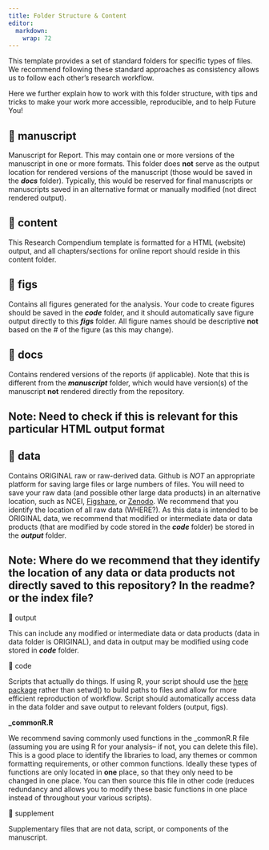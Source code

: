 ```yaml
---
title: Folder Structure & Content
editor: 
  markdown: 
    wrap: 72
---
```


This template provides a set of standard folders for specific types of
files. We recommend following these standard approaches as consistency
allows us to follow each other's research workflow.

Here we further explain how to work with this folder structure, with
tips and tricks to make your work more accessible, reproducible, and to
help Future You!

## 📁 manuscript 

Manuscript for Report. This may contain one or more versions of the
manuscript in one or more formats. This folder does **not** serve as the
output location for rendered versions of the manuscript (those would be
saved in the ***docs*** folder). Typically, this would be reserved for
final manuscripts or manuscripts saved in an alternative format or
manually modified (not direct rendered output).

## 📁 content 

This Research Compendium template is formatted for a HTML (website)
output, and all chapters/sections for online report should reside in
this content folder.

## 📁 figs 

Contains all figures generated for the analysis. Your code to create
figures should be saved in the ***code*** folder, and it should
automatically save figure output directly to this ***figs*** folder. All
figure names should be descriptive **not** based on the \# of the figure
(as this may change).

## 📁 docs 

Contains rendered versions of the reports (if applicable). Note that
this is different from the ***manuscript*** folder, which would have
version(s) of the manuscript **not** rendered directly from the
repository.

::: callout-important
## Note: Need to check if this is relevant for this particular HTML output format
:::

## 📁 data 

Contains ORIGINAL raw or raw-derived data. Github is *NOT* an
appropriate platform for saving large files or large numbers of files.
You will need to save your raw data (and possible other large data
products) in an alternative location, such as NCEI,
[Figshare](https://figshare.com/), or [Zenodo](https://zenodo.org/). We
recommend that you identify the location of all raw data (WHERE?). As
this data is intended to be ORIGINAL data, we recommend that modified or
intermediate data or data products (that are modified by code stored in
the ***code*** folder) be stored in the ***output*** folder.

::: callout-important
## Note: Where do we recommend that they identify the location of any data or data products not directly saved to this repository? In the readme? or the index file?
:::

📁 output

This can include any modified or intermediate data or data products
(data in data folder is ORIGINAL), and data in output may be modified
using code stored in ***code*** folder.

📁 code

Scripts that actually do things. If using R, your script should use the
[here package](https://here.r-lib.org/) rather than setwd() to build
paths to files and allow for more efficient reproduction of workflow.
Script should automatically access data in the data folder and save
output to relevant folders (output, figs).

**\_commonR.R**

We recommend saving commonly used functions in the \_commonR.R file
(assuming you are using R for your analysis– if not, you can delete this
file). This is a good place to identify the libraries to load, any
themes or common formatting requirements, or other common functions.
Ideally these types of functions are only located in **one** place, so
that they only need to be changed in one place. You can then source this
file in other code (reduces redundancy and allows you to modify these
basic functions in one place instead of throughout your various
scripts).

📁 supplement

Supplementary files that are not data, script, or components of the
manuscript.
